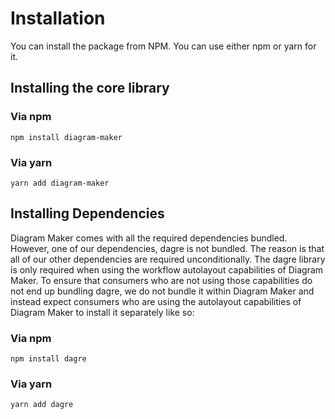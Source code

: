 
<Meta title="Docs/Getting Started/Installation" />

# Installation
You can install the package from NPM. You can use either npm or yarn for it.

## Installing the core library

### Via npm
```shell
npm install diagram-maker
```

### Via yarn
```shell
yarn add diagram-maker
```

## Installing Dependencies
Diagram Maker comes with all the required dependencies bundled. However, one of our dependencies, dagre is not bundled. The reason is that all of our other dependencies are required unconditionally. The dagre library is only required when using the workflow autolayout capabilities of Diagram Maker. To ensure that consumers who are not using those capabilities do not end up bundling dagre, we do not bundle it within Diagram Maker and instead expect consumers who are using the autolayout capabilities of Diagram Maker to install it separately like so:

### Via npm
```shell
npm install dagre
```

### Via yarn
```shell
yarn add dagre
```
